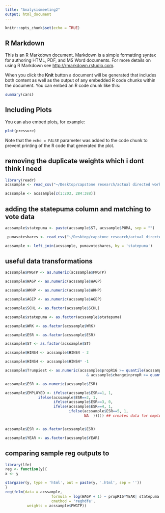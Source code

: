 ```yaml
---
title: "Analysismeeting2"
output: html_document
---
```


```r
knitr::opts_chunk$set(echo = TRUE)
```

## R Markdown

This is an R Markdown document. Markdown is a simple formatting syntax for authoring HTML, PDF, and MS Word documents. For more details on using R Markdown see <http://rmarkdown.rstudio.com>.

When you click the **Knit** button a document will be generated that includes both content as well as the output of any embedded R code chunks within the document. You can embed an R code chunk like this:

```r
summary(cars)
```

## Including Plots

You can also embed plots, for example:

```r
plot(pressure)
```

Note that the `echo = FALSE` parameter was added to the code chunk to prevent printing of the R code that generated the plot.

## removing the duplicate weights which i dont think I need

```r
library(readr)
acssample <- read_csv("~/Desktop/capstone research/actual directed work/Capstone/acssample2013to2018.csv")

acssample <- acssample[c(1:203, 284:388)]

```
## adding the statepuma column and matching to vote data
```r
acssample$statepuma <- paste(acssample$ST, acssample$PUMA, sep = "")

 pumavoteshares <- read_csv("~/Desktop/capstone research/actual directed work/Capstone/pumavoteshares.csv")

acssample <- left_join(acssample, pumavoteshares, by = 'statepuma')
```
## useful data transformations
```r
acssample$PWGTP <- as.numeric(acssample$PWGTP)

acssample$WAGP <- as.numeric(acssample$WAGP)

acssample$WKHP <- as.numeric(acssample$WKHP)

acssample$AGEP <- as.numeric(acssample$AGEP)

acssample$SCHL <- as.factor(acssample$SCHL)

acssample$statepuma <- as.factor(acssample$statepuma)

acssample$WRK <- as.factor(acssample$WRK)

acssample$ESR <- as.factor(acssample$ESR)

acssample$ST <- as.factor(acssample$ST)

acssample$HINS4 <- acssample$HINS4 - 2

acssample$HINS4 <- acssample$HINS4* -1

acssample$Trumpiest <- as.numeric(acssample$propR16 >= quantile(acssample$propR16, .90, names = FALSE, na.rm = TRUE)
                                     & acssample$changeinpropR >= quantile(acssample$changeinpropR, .90, names = FALSE, na.rm = TRUE))

acssample$ESR <- as.numeric(acssample$ESR)

acssample$EMPLOYED <- ifelse(acssample$ESR==1, 1,
               ifelse(acssample$ESR==2, 1,
                      ifelse(acssample$ESR==3, 0,
                      ifelse(acssample$ESR==4, 1,
                             ifelse(acssample$ESR==5, 1,
                                    NA  ))))) ## creates data for employment tests


acssample$ESR <- as.factor(acssample$ESR)

acssample$YEAR <- as.factor(acssample$YEAR)
```


## comparing sample reg outputs to 

```r
library(lfe)
reg <- function(y){
x <- y

stargazer(y, type = 'html', out = paste(y, '.html', sep = ''))
}
reg(felm(data = acssample,
                     formula = log(WAGP + 1) ~ propR16*YEAR| statepuma|0| statepuma,
                     cmethod = 'reghdfe',
          weights = acssample$PWGTP))

```


